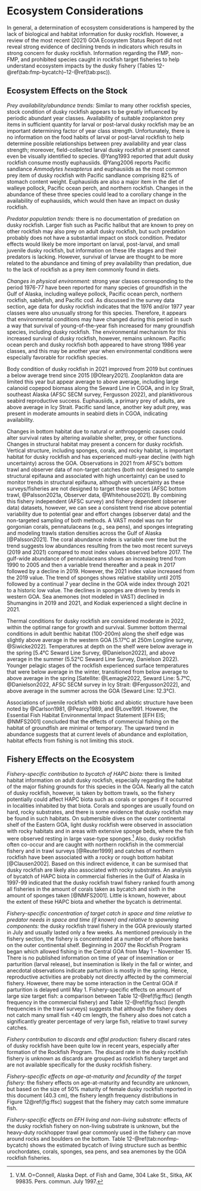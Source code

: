 # Ecosystem Considerations

In general, a determination of ecosystem considerations is hampered by the lack of biological and habitat information for dusky rockfish. 
However, a review of the most recent (2021) GOA Ecosystem Status Report did not reveal strong evidence of declining trends in indicators which results in strong concern for dusky rockfish. 
Information regarding the FMP, non-FMP, and prohibited species caught in rockfish target fisheries to help understand ecosystem impacts by the dusky fishery (Tables 12-\@ref(tab:fmp-bycatch)--12-\@ref(tab:psc)).

## Ecosystem Effects on the Stock

*Prey availability/abundance trends:* Similar to many other rockfish species, stock condition of dusky rockfish appears to be greatly influenced by periodic abundant year classes. 
Availability of suitable zooplankton prey items in sufficient quantity for larval or post-larval dusky rockfish may be an important determining factor of year class strength. 
Unfortunately, there is no information on the food habits of larval or post-larval rockfish to help determine possible relationships between prey availability and year class strength; moreover, field-collected larval dusky rockfish at present cannot even be visually identified to species. 
@Yang1993 reported that adult dusky rockfish consume mostly euphausiids. 
@Yang2006 reports Pacific sandlance *Ammodytes hexapterus* and euphausiids as the most common prey item of dusky rockfish with Pacific sandlance comprising 82% of stomach content weight. 
Euphausiids are also a major item in the diet of walleye pollock, Pacific ocean perch, and northern rockfish. 
Changes in the abundance of these three species could lead to a corollary change in the availability of euphausiids, which would then have an impact on dusky rockfish.

*Predator population trends:* there is no documentation of predation on dusky rockfish. 
Larger fish such as Pacific halibut that are known to prey on other rockfish may also prey on adult dusky rockfish, but such predation probably does not have a substantial impact on stock condition. 
Predator effects would likely be more important on larval, post-larval, and small juvenile dusky rockfish, but information on these life stages and their predators is lacking.
However, survival of larvae are thought to be more related to the abundance and timing of prey availability than predation, due to the lack of rockfish as a prey item commonly found in diets. 


*Changes in physical environment:* strong year classes corresponding to the period 1976-77 have been reported for many species of groundfish in the Gulf of Alaska, including walleye pollock, Pacific ocean perch, northern rockfish, sablefish, and Pacific cod. 
As discussed in the survey data section, age data for dusky rockfish indicates that the 1976 and/or 1977 year classes were also unusually strong for this species. 
Therefore, it appears that environmental conditions may have changed during this period in such a way that survival of young-of-the-year fish increased for many groundfish species, including dusky rockfish. 
The environmental mechanism for this increased survival of dusky rockfish, however, remains unknown. 
Pacific ocean perch and dusky rockfish both appeared to have strong 1986 year classes, and this may be another year when environmental conditions were especially favorable for rockfish species.

Body condition of dusky rockfish in 2021 improved from 2019 but continues a below average trend since 2015 [@Oleary2021].
Zooplankton data are limited this year but appear average to above average, including large calanoid copepod biomass along the Seward Line in CGOA, and in Icy Strait, southeast Alaska (AFSC SECM survey, Fergusson 2022), and planktivorous seabird reproductive success. 
Euphausiids, a primary prey of adults, are above average in Icy Strait. Pacific sand lance, another key adult prey, was present in moderate amounts in seabird diets in CGOA, indicating availability. 

Changes in bottom habitat due to natural or anthropogenic causes could alter survival rates by altering available shelter, prey, or other functions. 
Changes in structural habitat may present a concern for dusky rockfish. 
Vertical structure, including sponges, corals, and rocky habitat, is important habitat for dusky rockfish and has experienced multi-year decline (with high uncertainty) across the GOA. 
Observations in 2021 from AFSC’s bottom trawl and observer data of non-target catches (both not designed to sample structural epifauna and associated with high uncertainty) can be used to monitor trends in structural epifauna, although with uncertainty as these surveys/fisheries are not designed to target these species [AFSC bottom trawl, @Palsson2021a, Observer data, @Whitehouse2021]. 
By combining this fishery independent (AFSC survey) and fishery dependent (observer data) datasets, however, we can see a consistent trend rise above potential variability due to potential gear and effort changes (observer data) and the non-targeted sampling of both methods. 
A VAST model was run for gorgonian corals, pennatulaceans (e.g., sea pens), and sponges integrating and modeling trawls station densities across the Gulf of Alaska [@Palsson2021]. 
The coral abundance index is variable over time but the trend suggests low abundances resulting from the two most recent surveys (2019 and 2021) compared to most index values observed before 2017. 
The gulf-wide abundance of pennatulaceans shows an increasing trend from 1990 to 2005 and then a variable trend thereafter and a peak in 2017 followed by a decline in 2019. 
However, the 2021 index value increased from the 2019 value. 
The trend of sponges shows relative stability until 2015 followed by a continual 7 year decline in the GOA wide index through 2021 to a historic low value. 
The declines in sponges are driven by trends in western GOA. 
Sea anemones (not modeled in VAST) declined in Shumangins in 2019 and 2021, and Kodiak experienced a slight decline in 2021.

Thermal conditions for dusky rockfish are considered moderate in 2022, within the optimal range for growth and survival.
Summer bottom thermal conditions in adult benthic habitat (100-200m) along the shelf edge was slightly above average in the western GOA [5.17°C at 250m Longline survey, @Siwicke2022]. 
Temperatures at depth on the shelf were below average in the spring [5.4°C Seward Line Survey, @Danielson2022], and above average in the summer (5.52°C Seward Line Survey, Danielson 2022). 
Younger pelagic stages of the rockfish experienced surface temperatures that were below average in the winter, transitioned from below average to above average in the spring [Satellite: @Lemagie2022, Seward Line: 5.7°C, @Danielson2022, AFSC SECM survey in Icy Strait: @Fergusson2022], and above average in the summer across the GOA (Seward Line: 12.3°C). 

Associations of juvenile rockfish with biotic and abiotic structure have been noted by @Carlson1981, @Pearcy1989, and @Love1991. 
However, the Essential Fish Habitat Environmental Impact Statement [EFH EIS; @NMFS2001] concluded that the effects of commercial fishing on the habitat of groundfish are minimal or temporary. 
The upward trend in abundance suggests that at current levels of abundance and exploitation, habitat effects from fishing is not limiting this stock.

## Fishery Effects on the Ecosystem 

*Fishery-specific contribution to bycatch of HAPC biota:* there is limited habitat information on adult dusky rockfish, especially regarding the habitat of the major fishing grounds for this species in the GOA. 
Nearly all the catch of dusky rockfish, however, is taken by bottom trawls, so the fishery potentially could affect HAPC biota such as corals or sponges if it occurred in localities inhabited by that biota. 
Corals and sponges are usually found on hard, rocky substrates, and there is some evidence that dusky rockfish may be found in such habitats. 
On submersible dives on the outer continental shelf of the Eastern GOA, light dusky rockfish were observed in association with rocky habitats and in areas with extensive sponge beds, where the fish were observed resting in large vase-type sponges.^[V.M. O=Connell, Alaska Dept. of Fish and Game, 304 Lake St., Sitka, AK 99835. Pers. commun. July 1997.] 
Also, dusky rockfish often co-occur and are caught with northern rockfish in the commercial fishery and in trawl surveys [@Reuter1999] and catches of northern rockfish have been associated with a rocky or rough bottom habitat [@Clausen2002]. 
Based on this indirect evidence, it can be surmised that dusky rockfish are likely also associated with rocky substrates. 
An analysis of bycatch of HAPC biota in commercial fisheries in the Gulf of Alaska in 1997-99 indicated that the dusky rockfish trawl fishery ranked fourth among all fisheries in the amount of corals taken as bycatch and sixth in the amount of sponges taken [@NMFS2001]. 
Little is known, however, about the extent of these HAPC biota and whether the bycatch is detrimental.

*Fishery-specific concentration of target catch in space and time relative to predator needs in space and time (if known) and relative to spawning components:* the dusky rockfish trawl fishery in the GOA previously started in July and usually lasted only a few weeks. 
As mentioned previously in the fishery section, the fishery is concentrated at a number of offshore banks on the outer continental shelf. 
Beginning in 2007 the Rockfish Program began which allowed fishing in the Central GOA from May 1 – November 15. 
There is no published information on time of year of insemination or parturition (larval release), but insemination is likely in the fall or winter, and anecdotal observations indicate parturition is mostly in the spring. 
Hence, reproductive activities are probably not directly affected by the commercial fishery. 
However, there may be some interaction in the Central GOA if parturition is delayed until May 1.
Fishery-specific effects on amount of large size target fish: a comparison between Table 12-\@ref(fig:ffsc) (length frequency in the commercial fishery) and Table 12-\@ref(fig:fssc) (length frequencies in the trawl surveys) suggests that although the fishery does not catch many small fish <40 cm length, the fishery also does not catch a significantly greater percentage of very large fish, relative to trawl survey catches.

*Fishery contribution to discards and offal production:* fishery discard rates of dusky rockfish have been quite low in recent years, especially after formation of the Rockfish Program. 
The discard rate in the dusky rockfish fishery is unknown as discards are grouped as rockfish fishery target and are not available specifically for the dusky rockfish fishery.

*Fishery-specific effects on age-at-maturity and fecundity of the target fishery:* the fishery effects on age-at-maturity and fecundity are unknown, but based on the size of 50% maturity of female dusky rockfish reported in this document (40.3 cm), the fishery length frequency distributions in Figure 12\@ref(fig:ffsc) suggest that the fishery may catch some immature fish.

*Fishery-specific effects on EFH living and non-living substrate:* effects of the dusky rockfish fishery on non-living substrate is unknown, but the heavy-duty rockhopper trawl gear commonly used in the fishery can move around rocks and boulders on the bottom. 
Table 12-\@ref(tab:nonfmp-bycatch) shows the estimated bycatch of living structure such as benthic urochordates, corals, sponges, sea pens, and sea anemones by the GOA rockfish fisheries.
